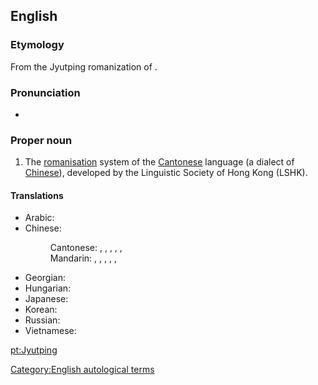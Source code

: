 ==English==
{{wikipedia}}

===Etymology===
From the Jyutping romanization of {{etyl|yue|en}} {{zh-l|粵拼|tr=jyut6 ping3}}.

===Pronunciation===
* {{IPA|/jut pʰɪŋ/|lang=en}}

===Proper noun===
{{en-proper noun}}

# The [[romanisation]] system of the [[Cantonese]] language (a dialect of [[Chinese]]), developed by the Linguistic Society of Hong Kong (LSHK).

====Translations====
{{trans-top|romanisation system}}
* Arabic: {{t|ar|يُتْبِنْغ|m}}
* Chinese:
*: Cantonese: {{t|yue|粵語拼音}}, {{t|yue|粤语拼音|tr=jyut6 jyu5 ping3 jam1}}, {{t|yue|粵拼}}, {{t|yue|粤拼|tr=jyut6 ping3}}, {{t|yue|香港語言學學會粵語拼音方案}}, {{t|yue|香港语言学学会粤语拼音方案|tr=hoeng1 gong2 jyu5 jin4 hok6 hok6 wui6 jyut6 jyu5 ping3 jam1 fong1 on3}}
*: Mandarin: {{t+|cmn|粵語拼音}}, {{t|cmn|粤语拼音|tr=yuèyǔ pīnyīn}}, {{t+|cmn|粵拼}}, {{t|cmn|粤拼|tr=yuèpīn}}, {{t|cmn|香港語言學學會粵語拼音方案}}, {{t|cmn|香港語言學學會粵語拼音方案|tr=xiānggǎng yǔyánxué xuéhuì yuèyǔ pīnyīn fāng'àn}}
{{trans-mid}}
* Georgian: {{t-needed|ka}}
* Hungarian: {{t|hu|jűtphing}}
* Japanese: {{t|ja|粤ピン|tr=etsu-pin}}
* Korean: {{t|ko|월병|sc=Hang}}
* Russian: {{t|ru|ютпхи́н|m}}
* Vietnamese: {{t|vi|Việt bính}}
{{trans-bottom}}

[[Category:English autological terms]]

[[pt:Jyutping]]